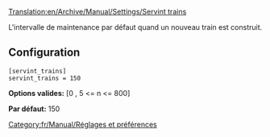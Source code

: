 [[Translation:en/Archive/Manual/Settings/Servint trains]]


L'intervalle de maintenance par défaut quand un nouveau train est construit.

== Configuration ==

<pre>
[servint_trains]
servint_trains = 150
</pre>

'''Options valides:''' [0 , 5 <= n <= 800]

'''Par défaut:''' 150

[[Category:fr/Manual/Réglages et préférences]]